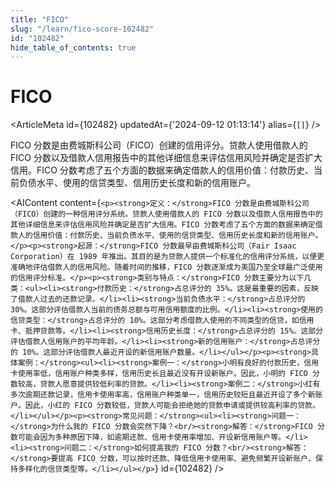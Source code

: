```yaml
---
title: "FICO"
slug: "/learn/fico-score-102482"
id: "102482"
hide_table_of_contents: true
---
```



# FICO

<ArticleMeta id={102482} updatedAt={'2024-09-12 01:13:14'} alias={`[]`} />
<div className='border-solid border-b border-t-0 my-4 border-[var(--ifm-color-gray-300)]' />

FICO 分数是由费城斯科公司（FICO）创建的信用评分。贷款人使用借款人的 FICO 分数以及借款人信用报告中的其他详细信息来评估信用风险并确定是否扩大信用。FICO 分数考虑了五个方面的数据来确定借款人的信用价值：付款历史、当前负债水平、使用的信贷类型、信用历史长度和新的信用账户。

<AIContent content={`<p><strong>定义：</strong>FICO 分数是由费城斯科公司（FICO）创建的一种信用评分系统。贷款人使用借款人的 FICO 分数以及借款人信用报告中的其他详细信息来评估信用风险并确定是否扩大信用。FICO 分数考虑了五个方面的数据来确定借款人的信用价值：付款历史、当前负债水平、使用的信贷类型、信用历史长度和新的信用账户。</p><p><strong>起源：</strong>FICO 分数最早由费城斯科公司（Fair Isaac Corporation）在 1989 年推出。其目的是为贷款人提供一个标准化的信用评分系统，以便更准确地评估借款人的信用风险。随着时间的推移，FICO 分数逐渐成为美国乃至全球最广泛使用的信用评分标准。</p><p><strong>类别与特点：</strong>FICO 分数主要分为以下几类：<ul><li><strong>付款历史：</strong>占总评分的 35%。这是最重要的因素，反映了借款人过去的还款记录。</li><li><strong>当前负债水平：</strong>占总评分的 30%。这部分评估借款人当前的债务总额与可用信用额度的比例。</li><li><strong>使用的信贷类型：</strong>占总评分的 10%。这部分考虑借款人使用的不同类型的信贷，如信用卡、抵押贷款等。</li><li><strong>信用历史长度：</strong>占总评分的 15%。这部分评估借款人信用账户的平均年龄。</li><li><strong>新的信用账户：</strong>占总评分的 10%。这部分评估借款人最近开设的新信用账户数量。</li></ul></p><p><strong>具体案例：</strong><ul><li><strong>案例一：</strong>小明有良好的付款历史，信用卡使用率低，信用账户种类多样，信用历史长且最近没有开设新账户。因此，小明的 FICO 分数较高，贷款人愿意提供较低利率的贷款。</li><li><strong>案例二：</strong>小红有多次逾期还款记录，信用卡使用率高，信用账户种类单一，信用历史较短且最近开设了多个新账户。因此，小红的 FICO 分数较低，贷款人可能会拒绝她的贷款申请或提供较高利率的贷款。</li></ul></p><p><strong>常见问题：</strong><ul><li><strong>问题一：</strong>为什么我的 FICO 分数会突然下降？<br/><strong>解答：</strong>FICO 分数可能会因为多种原因下降，如逾期还款、信用卡使用率增加、开设新信用账户等。</li><li><strong>问题二：</strong>如何提高我的 FICO 分数？<br/><strong>解答：</strong>要提高 FICO 分数，可以按时还款、降低信用卡使用率、避免频繁开设新账户、保持多样化的信贷类型等。</li></ul></p>`} id={102482} />
